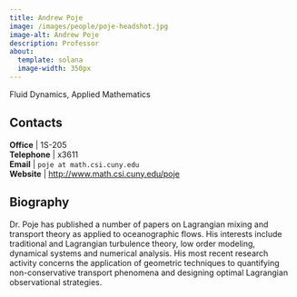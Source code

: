 ```yaml
---
title: Andrew Poje
image: /images/people/poje-headshot.jpg
image-alt: Andrew Poje
description: Professor
about:
  template: solana
  image-width: 350px
---
```



Fluid Dynamics, Applied Mathematics


## Contacts

<i class="bi bi-door-open"></i> **Office** | 1S-205 <br/>
<i class="bi bi-telephone"></i> **Telephone** | x3611 <br/>
<i class="bi bi-mailbox"></i> **Email** | `poje at math.csi.cuny.edu` <br/>
<i class="bi bi-x-diamond"></i> **Website**  | [http://www.math.csi.cuny.edu/poje](http://www.math.csi.cuny.edu/poje) <br/>

## Biography

Dr. Poje has published a number of papers on Lagrangian mixing and
transport theory as applied to oceanographic flows.  His interests
include traditional and Lagrangian turbulence theory, low order
modeling, dynamical systems and numerical analysis.  His most recent
research activity concerns the application of geometric techniques to
quantifying non-conservative transport phenomena and designing
optimal Lagrangian observational strategies.


